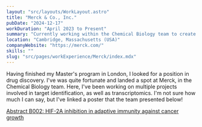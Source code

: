 ```yaml
---
layout: "src/layouts/WorkLayout.astro"
title: "Merck & Co., Inc."
pubDate: "2024-12-17"
workDuration: "April 2023 to Present"
summary: "Currently working within the Chemical Biology team to create high-throughput assays for drug discovery and support technology platforms across the network."
location: "Cambridge, Massachusetts (USA)"
companyWebsite: "https://merck.com/"
skills: ""
slug: "src/pages/workExperience/Merck/index.mdx"
---
```


Having finished my Master's program in London, I looked for a position in drug discovery. I've was quite fortunate and landed a spot at Merck, in the Chemical Biology team. Here, I've been working on multiple projects involved in target identification, as well as transcriptomics. I'm not sure how much I can say, but I've linked a poster that the team presented below!

[Abstract B002: HIF-2A inhibition in adaptive immunity against cancer growth](https://aacrjournals.org/cancerimmunolres/article/12/10_Supplement/B002/748928/Abstract-B002-HIF-2A-inhibition-in-adaptive)
